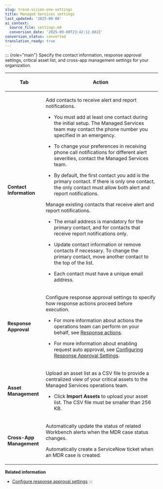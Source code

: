 ```yaml
---
slug: trend-vision-one-settings
title: Managed Services settings
last_updated: '2025-09-08'
ai_context:
  source_file: settings.md
  conversion_date: '2025-09-08T23:42:12.602Z'
conversion_status: converted
translation_ready: true
---
```


::: {role="main"}
Specify the contact information, response approval settings, critical asset list, and cross-app management settings for your organization.

<table>
<colgroup>
<col style="width: 25%" />
<col style="width: 75%" />
</colgroup>
<thead>
<tr>
<th><p>Tab</p></th>
<th><p>Action</p></th>
</tr>
</thead>
<tbody>
<tr>
<td><p><strong>Contact Information</strong></p></td>
<td><p>Add contacts to receive alert and report notifications.</p>
<ul>
<li><p>You must add at least one contact during the initial setup. The Managed Services team may contact the phone number you specified in an emergency.</p></li>
<li><p>To change your preferences in receiving phone call notifications for different alert severities, contact the Managed Services team.</p></li>
<li><p>By default, the first contact you add is the primary contact. If there is only one contact, the only contact must allow both alert and report notifications.</p></li>
</ul>
<p>Manage existing contacts that receive alert and report notifications.</p>
<ul>
<li><p>The email address is mandatory for the primary contact, and for contacts that receive report notifications only.</p></li>
<li><p>Update contact information or remove contacts if necessary. To change the primary contact, move another contact to the top of the list.</p></li>
<li><p>Each contact must have a unique email address.</p></li>
</ul></td>
</tr>
<tr>
<td><p><strong>Response Approval</strong></p></td>
<td><p>Configure response approval settings to specify how response actions proceed before execution.</p>
<ul>
<li><p>For more information about actions the operations team can perform on your behalf, see <a href="trend-vision-one-response-actions-mdr">Response actions</a>.</p></li>
<li><p>For more information about enabling request auto approval, see <a href="trend-vision-one-config-response-approval-settings">Configuring Response Approval Settings</a>.</p></li>
</ul></td>
</tr>
<tr>
<td><p><strong>Asset Management</strong></p></td>
<td><p>Upload an asset list as a CSV file to provide a centralized view of your critical assets to the Managed Services operations team.</p>
<ul>
<li><p>Click <strong>Import Assets</strong> to upload your asset list. The CSV file must be smaller than 256 KB.</p></li>
</ul></td>
</tr>
<tr>
<td><p><strong>Cross-App Management</strong></p></td>
<td><p>Automatically update the status of related Workbench alerts when the MDR case status changes.</p>
<p>Automatically create a ServiceNow ticket when an MDR case is created.</p></td>
</tr>
</tbody>
</table>

**Related information**

- [Configure response approval settings](config-response-approval-settings.md "Enable auto approval and specify response actions and endpoints that support auto approval.")
:::
